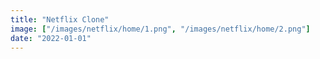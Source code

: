 ```yaml
---
title: "Netflix Clone"
image: ["/images/netflix/home/1.png", "/images/netflix/home/2.png"]
date: "2022-01-01"
---
```


<Header
  title="Netflix Clone"
  img="/images/netflix/1.PNG"
  alt="Netflix Picture"
/>
<List
  tec={["NextJS", "Typescript", "GraphQL"]}
  lib={["Framer Motion", "Sass", "TailwindCSS", "Swiper", "React Modal"]}
  year="2021"
  client="common:own-project"
  website="https://netflix-clone-aguzzdev.vercel.app/"
  repo="https://github.com/AguzzDev/netflix-clone"
/>
<Galery
  imgs={[
    "/images/netflix/4.PNG",
    "/images/netflix/3.PNG",
    "/images/netflix/1.PNG",
    "/images/netflix/2.PNG",
    "/images/netflix/5.PNG",
    "/images/netflix/6.PNG",
  ]}
  alt="Netflix Clone"
/>
